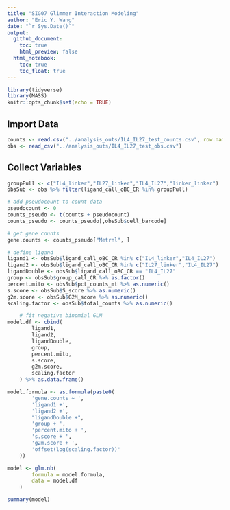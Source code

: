 ```yaml
---
title: "SIG07 Glimmer Interaction Modeling"
author: "Eric Y. Wang"
date: "`r Sys.Date()`"
output:
  github_document:
    toc: true
    html_preview: false
  html_notebook:
    toc: true
    toc_float: true
---
```


```r
library(tidyverse)
library(MASS)
knitr::opts_chunk$set(echo = TRUE)
```

## Import Data
```r
counts <- read.csv("../analysis_outs/IL4_IL27_test_counts.csv", row.names = 'cell_barcode')
obs <- read_csv("../analysis_outs/IL4_IL27_test_obs.csv")
```

## Collect Variables

```r
groupPull <- c("IL4_linker","IL27_linker","IL4_IL27","linker_linker")
obsSub <- obs %>% filter(ligand_call_oBC_CR %in% groupPull)
```


```r
# add pseudocount to count data
pseudocount <- 0
counts_pseudo <- t(counts + pseudocount)
counts_pseudo <- counts_pseudo[,obsSub$cell_barcode]
```

```r
# get gene counts
gene.counts <- counts_pseudo["Metrnl", ]

# define ligand
ligand1 <- obsSub$ligand_call_oBC_CR %in% c("IL4_linker","IL4_IL27")
ligand2 <- obsSub$ligand_call_oBC_CR %in% c("IL27_linker","IL4_IL27")
ligandDouble <- obsSub$ligand_call_oBC_CR == "IL4_IL27"
group <- obsSub$group_call_CR %>% as.factor()
percent.mito <- obsSub$pct_counts_mt %>% as.numeric()
s.score <- obsSub$S_score %>% as.numeric()
g2m.score <- obsSub$G2M_score %>% as.numeric()
scaling.factor <- obsSub$total_counts %>% as.numeric()

    # fit negative binomial GLM
model.df <- cbind(
        ligand1,
        ligand2,
        ligandDouble,
        group,
        percent.mito,
        s.score,
        g2m.score,
        scaling.factor
    ) %>% as.data.frame()
```

```r
model.formula <- as.formula(paste0(
        'gene.counts ~ ',
        'ligand1 +',
        'ligand2 +',
        "ligandDouble +",
        'group + ',
        'percent.mito + ',
        's.score + ',
        'g2m.score + ',
        'offset(log(scaling.factor))'
    ))

model <- glm.nb(
        formula = model.formula,
        data = model.df
    )
```

```r
summary(model)
```
















